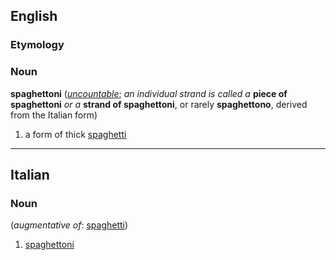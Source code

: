 ==English==

===Etymology===
{{etyl|it}}

===Noun===
'''spaghettoni'''  (''[[uncountable]]''; ''an individual strand is called a'' '''piece of spaghettoni''' ''or a'' '''strand of spaghettoni''', or rarely '''spaghettono''', derived from the Italian form)

# a form of thick [[spaghetti]]

----

==Italian==

===Noun===
{{head|it|noun}} {{inv|plural}} (''augmentative of'': [[spaghetti]])

# [[spaghettoni#English|spaghettoni]]